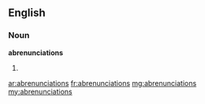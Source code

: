 ==English==

===Noun===
'''abrenunciations'''

# {{plural of|abrenunciation}}

[[ar:abrenunciations]]
[[fr:abrenunciations]]
[[mg:abrenunciations]]
[[my:abrenunciations]]